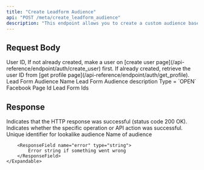 ```yaml
---
title: "Create Leadform Audience"
api: "POST /meta/create_leadform_audience"
description: "This endpoint allows you to create a custom audience based on users who have interacted with your Facebook Lead Forms. It helps advertisers retarget users who have shown interest by submitting a lead form or engaging with lead ads."
---
```


## Request Body

<ParamField body="userId" type="string" required>
	User ID, If not already created, make a user on [create user
	page](/api-reference/endpoint/auth/create_user) first. If already created,
	retrieve the user ID from [get profile
	page](/api-reference/endpoint/auth/get_profile).
</ParamField>
<ParamField body="name" type="string" required>
	Lead Form Audience Name
</ParamField>
<ParamField body="description" type="string" required>
	Lead Form Audience description
</ParamField>
<ParamField body="type" type="string" required>
	Type = `OPEN`
</ParamField>
<ParamField body="fbPageId" type="string" required>
	Facebook Page Id
</ParamField>
<ParamField body="leadFormIds" type="array" required>
	Lead Form Ids
</ParamField>

## Response

<ResponseField name="success" type="boolean">
	Indicates that the HTTP response was successful (status code 200 OK).
</ResponseField>

<ResponseField name="results" type="object" >
    <Expandable title="Results Object">
        <ResponseField name="success" type="boolean" >
			Indicates whether the specific operation or API action was successful.
        </ResponseField>
        <ResponseField name="audience" type="object" >
            <Expandable title="Audience Object">
                <ResponseField name="id" type="string" >
                    Unique identifier for lookalike audience
                </ResponseField>
                <ResponseField name="name" type="string" >
                    Name of audience
                </ResponseField>
            </Expandable>
        </ResponseField>

        <ResponseField name="error" type="string">
    		Error string if something went wrong
    	</ResponseField>
    </Expandable>

</ResponseField>
